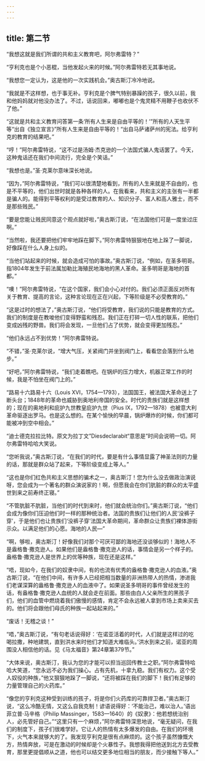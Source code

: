 ```yaml
---
---
---
```

title: 第二节
---




“我想这就是我们所谓的共和主义教育吧，阿尔弗雷特？”

“亨利克也是个小恶棍，当他发起火来的时候。”阿尔弗雷特若无其事地说。

“我想您一定认为，这是他的一次实践机会。”奥古斯汀冷冷地说。

“我就是不这样想，也于事无补。亨利克是个脾气特别暴躁的孩子，很久以前，我和他妈妈就对他没办法了。不过，话说回来，嘟嘟也是个鬼灵精不用鞭子也收伏不了他。”

“这就是共和主义教育问答第一条‘所有人生来是自由平等的！’”所有的人天生平等“出自《独立宣言》”所有人生来是自由平等的！“出自马萨诸萨州的宪法。给亨利克的教育的结果吧。”

“哼！”阿尔弗雷特说，“这不过是汤姆·杰克逊的一个法国式骗人鬼话罢了。今天，这种鬼话还在我们中间流行，完全是个笑话。”

“我想也是。”圣·克莱尔意味深长地说。

“因为，”阿尔弗雷特说，“我们可以很清楚地看到，所有的人生来就是不自由的，也是不平等的，他们出世时就是各种各样的人。在我看来，共和主义的主张有一半都是骗人的。能得到平等权利的是受过教育的人、知识分子、富人和高人雅士，而不是那些贱民。”

“要是您能让贱民同意这个观点就好啦，”奥古斯汀说，“在法国他们可是一度坐过庄啊。”

“当然啦，我还要把他们牢牢地踩在脚下。”阿尔弗雷特狠狠地在地上跺了一脚说，好像踩在什么人身上似的。

“当他们站起来的时候，就会造成可怕的事故。”奥古斯汀说，“例如，在圣多明哥。指1804年发生于前法属加勒比海殖民地海地的黑人革命。圣多明哥是海地的首都。”

“噢！”阿尔弗雷特说，“在这个国家，我们会小心对付的。我们必须正面反对所有关于教育、提高的言论，这种言论现在正在兴起，下等阶级是不必受教育的。”

“这是过时的想法了，”奥古斯汀说，“他们将受教育，我们说的只能是教育的方式。我们的制度是在教唆他们变得野蛮和残忍。我们正在打碎一切人性的联系，把他们变成凶残的野兽。我们将会发现，一旦他们占了优势，就会变得更加残忍。”

“他们永远占不到优势！”阿尔弗雷特说。

“不错，”圣·克莱尔说，“增大气压，关紧阀门并坐到阀门上，看看您会落到什么地步。”

“好吧，”阿尔弗雷特说，“我们走着瞧吧。在锅炉的压力增大，机器正常工作的时候，我是不怕坐在阀门上的。”

“路易十六路易十六（Louis XVI，1754—1793），法国国王，被法国大革命送上了断头台；1848年的革命也威胁到奥地利帝国的安全。时代的贵族们就是这样想的；现在的奥地利和庇护九世教皇庇护九世（Pius IX，1792—1878）也被意大利革命驱逐出罗马。也是这么想的。在某个愉快的早晨，锅炉爆炸的时候，你们都可能被冲到空中相会。”

“迪士德克拉拉比特。原文为拉丁文”Diesdeclarabit“意思是”时间会说明一切。阿尔弗雷特哈哈大笑说。

“您听我说，”奥古斯汀说，“在我们的时代，要是有什么事情显露了神圣法则的力量的话，那就是群众站了起来，下等阶级变成上等人。”

“这也是你们红色共和主义思想的骗术之一，奥古斯汀！您为什么没去做政治演说呀，您会成为一个著名的群众演说家的！啊，但愿我会在你们肮脏的群众的太平盛世到来之前寿终正寝。”

“不管肮脏不肮脏，当他们的时代到来时，他们就会统治你们。”奥古斯汀说，“他们会成为像你们压迫他们时一样的那种统治者。法国的贵族们让他们的人民‘没裤子穿’，于是他们也让贵族们‘没裤子穿’法国大革命期间，革命群众让贵族们裸体游街示众。以满足他们的心愿。海地的人民—”

“啊，够啦，奥古斯汀！好像我们对那个可厌可鄙的海地还没谈够似的！海地人不是盎格鲁·撒克逊人。如果他们是盎格鲁·撒克逊人的话，事情会是另一个样子的。盎格鲁·撒克逊人是世界上的优等种族，现在还是这样。”

“唔，现如今，在我们的奴隶中间，有的也流有优秀的盎格鲁·撒克逊人的血液。”奥古斯汀说，“在他们中间，有许多人已经把相当数量的非洲热带人的热情，渗进我们老谋深算的盎格鲁·撒克逊人的血液中了。如果说圣多明哥的事件曾经发生的话，有盎格鲁·撒克逊人血统的人就会走在前面。那些由白人父亲所生的黑孩子们，他们的血管中燃烧着我们傲慢的感情，肯定不会永远被人拿到市场上卖来买去的。他们将会跟他们母氏的种族一起站起来的。”

“废话！无稽之谈！”

“唔，”奥古斯汀说，“有句老话说得好：‘在诺亚活着的时代，人们就是这样过的吃喝拉撒，种地建筑，直到洪水来时他们才知道大难临头。’洪水到来之前，诺亚的周围没人相信他的话。见《马太福音》第24章第379节。”

“大体来说，奥古斯汀，我认为您的才能可以担当巡回传教士之职。”阿尔弗雷特哈哈大笑道，“您永远不必为我们操心。占有先机，十拿九稳。我们有权力。这个受人奴役的种族，”他又狠狠地跺了一脚说，“还将被踩在我们的脚下！我们有足够的力量管理自己的火药库。”

“像您的亨利克这种受到训练的孩子，将是你们火药库的可靠捍卫者。”奥古斯汀说，“这么冷酷无情，又这么自我克制！谚语说得好：‘不能治己，难以治人。’语出菲立普·马辛格（Philip Massinger，1583—1640）的《奴隶》：他若想统治别人，必先管好自己。”“这里只有一个麻烦，”阿尔弗雷特深思地说，“毫无疑问，在我们的制度下，孩子们很难学好。它让人的热情有太多爆发的自由。在我们的环境下，火气本来就够大的了。我发现亨利克是很有点麻烦的。这个孩子虽然慷慨大方，热情奔放，可是在激动的时候却是个火暴性子。我想我得把他送到北方去受教育，那里更提倡顺从之道，他也可以结交更多地位相当的朋友，而少接触下等人。”